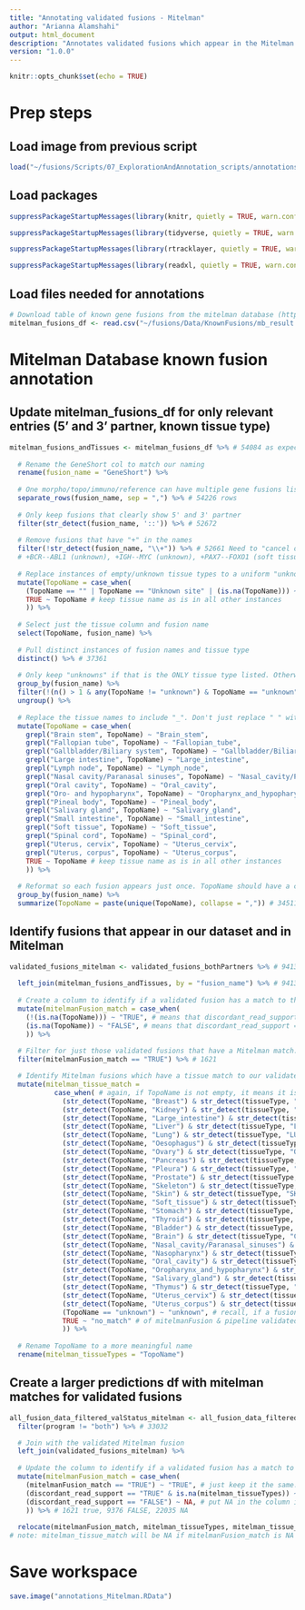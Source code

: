 ```yaml
---
title: "Annotating validated fusions - Mitelman"
author: "Arianna Alamshahi"
output: html_document
description: "Annotates validated fusions which appear in the Mitelman Database of Gene Fusions in Cancer"
version: "1.0.0"
---
```

```r
knitr::opts_chunk$set(echo = TRUE)
```

# Prep steps

## Load image from previous script

```r
load("~/fusions/Scripts/07_ExplorationAndAnnotation_scripts/annotations_kinases.RData")
```

## Load packages
```r
suppressPackageStartupMessages(library(knitr, quietly = TRUE, warn.conflicts = FALSE)) # v1.50

suppressPackageStartupMessages(library(tidyverse, quietly = TRUE, warn.conflicts = FALSE)) # v2.0.0

suppressPackageStartupMessages(library(rtracklayer, quietly = TRUE, warn.conflicts = FALSE)) # v1.62.0

suppressPackageStartupMessages(library(readxl, quietly = TRUE, warn.conflicts = FALSE)) # v1.4.5
```

## Load files needed for annotations

```r
# Download table of known gene fusions from the mitelman database (https://mitelmandatabase.isb-cgc.org/result), click "download" and save the csv within a dir called Data/KnownFusions - accessed on July 17, 2025. Database last updated July 10, 2025
mitelman_fusions_df <- read.csv("~/fusions/Data/KnownFusions/mb_result.csv", sep = ",", header = TRUE) # 54084 entries, same as what shows on https://mitelmandatabase.isb-cgc.org/result, July 17, 2025
```

# Mitelman Database known fusion annotation

## Update mitelman_fusions_df for only relevant entries (5' and 3' partner, known tissue type)
```r
mitelman_fusions_andTissues <- mitelman_fusions_df %>% # 54084 as expected
  
  # Rename the GeneShort col to match our naming
  rename(fusion_name = "GeneShort") %>%
  
  # One morpho/topo/immuno/reference can have multiple gene fusions listed (sep by comma) so put them into separate rows
  separate_rows(fusion_name, sep = ",") %>% # 54226 rows
  
  # Only keep fusions that clearly show 5' and 3' partner
  filter(str_detect(fusion_name, '::')) %>% # 52672
  
  # Remove fusions that have "+" in the names
  filter(!str_detect(fusion_name, "\\+")) %>% # 52661 Need to "cancel out" or "escape" typical meaning of + with the \\
  # +BCR--ABL1 (unknown), +IGH--MYC (unknown), +PAX7--FOXO1 (soft tissue), +NUP214--ABL1 (unknown), +COL1A1--PDGFB (Soft tissue), IGH--BCL2,MYC+ -> all of these fusions appear again with the same tissue without the acute (?) + marker
  
  # Replace instances of empty/unknown tissue types to a uniform "unknown"
  mutate(TopoName = case_when(
    (TopoName == "" | TopoName == "Unknown site" | (is.na(TopoName))) ~ "unknown", # replaces 6802 instances
    TRUE ~ TopoName # keep tissue name as is in all other instances
    )) %>%
  
  # Select just the tissue column and fusion name
  select(TopoName, fusion_name) %>%
  
  # Pull distinct instances of fusion names and tissue type
  distinct() %>% # 37361
  
  # Only keep "unknowns" if that is the ONLY tissue type listed. Otherwise, it will mess with our tissue matching downstream. For example, if the fusion is found in breast and unknown tissue, but doesn't exist in breast tissue in our dataset -> then it should be marked as no_match NOT as "unknown". Should only be unknown if that is the ONLY tissue type option
  group_by(fusion_name) %>%
  filter(!(n() > 1 & any(TopoName != "unknown") & TopoName == "unknown")) %>% # drops 36995, if a fusion appears in multiple tissue types and at least one is not unknown, get rid of the unknown rows
  ungroup() %>%
  
  # Replace the tissue names to include "_". Don't just replace " " with "_", there are some unique scenarios
  mutate(TopoName = case_when(
    grepl("Brain stem", TopoName) ~ "Brain_stem",
    grepl("Fallopian tube", TopoName) ~ "Fallopian_tube",
    grepl("Gallbladder/Biliary system", TopoName) ~ "Gallbladder/Biliary_system",
    grepl("Large intestine", TopoName) ~ "Large_intestine",
    grepl("Lymph node", TopoName) ~ "Lymph_node",
    grepl("Nasal cavity/Paranasal sinuses", TopoName) ~ "Nasal_cavity/Paranasal_sinuses",
    grepl("Oral cavity", TopoName) ~ "Oral_cavity",
    grepl("Oro- and hypopharynx", TopoName) ~ "Oropharynx_and_hypopharynx",
    grepl("Pineal body", TopoName) ~ "Pineal_body",
    grepl("Salivary gland", TopoName) ~ "Salivary_gland",
    grepl("Small intestine", TopoName) ~ "Small_intestine",
    grepl("Soft tissue", TopoName) ~ "Soft_tissue",
    grepl("Spinal cord", TopoName) ~ "Spinal_cord",
    grepl("Uterus, cervix", TopoName) ~ "Uterus_cervix",
    grepl("Uterus, corpus", TopoName) ~ "Uterus_corpus",
    TRUE ~ TopoName # keep tissue name as is in all other instances
    )) %>%
  
  # Reformat so each fusion appears just once. TopoName should have a comma separated list of all the tissues that fusion is found in
  group_by(fusion_name) %>%
  summarize(TopoName = paste(unique(TopoName), collapse = ",")) # 34511
```

## Identify fusions that appear in our dataset and in Mitelman
```r
validated_fusions_mitelman <- validated_fusions_bothPartners %>% # 9413
  
  left_join(mitelman_fusions_andTissues, by = "fusion_name") %>% # 9413
  
  # Create a column to identify if a validated fusion has a match to the Mitelman dataset
  mutate(mitelmanFusion_match = case_when( 
    (!(is.na(TopoName))) ~ "TRUE", # means that discordant_read_support == "TRUE" & TopoName is NOT empty = mitelman match
    (is.na(TopoName)) ~ "FALSE", # means that discordant_read_support == "TRUE" & TopoName is empty = no mitelman match
    )) %>%
  
  # Filter for just those validated fusions that have a Mitelman match. This will make it easier for identifying Mitelman matches with a mismatching tissue type
  filter(mitelmanFusion_match == "TRUE") %>% # 1621

  # Identify Mitelman fusions which have a tissue match to our validated fusions
  mutate(mitelman_tissue_match = 
           case_when( # again, if TopoName is not empty, it means it is a Mitelman match. So no need to add that as a condition
             (str_detect(TopoName, "Breast") & str_detect(tissueType, "BREAST")) ~ "exact",
             (str_detect(TopoName, "Kidney") & str_detect(tissueType, "KIDNEY")) ~ "exact",
             (str_detect(TopoName, "Large_intestine") & str_detect(tissueType, "LARGE_INTESTINE")) ~ "exact",
             (str_detect(TopoName, "Liver") & str_detect(tissueType, "LIVER")) ~ "exact",
             (str_detect(TopoName, "Lung") & str_detect(tissueType, "LUNG")) ~ "exact",
             (str_detect(TopoName, "Oesophagus") & str_detect(tissueType, "OESOPHAGUS")) ~ "exact",
             (str_detect(TopoName, "Ovary") & str_detect(tissueType, "OVARY")) ~ "exact",
             (str_detect(TopoName, "Pancreas") & str_detect(tissueType, "PANCREAS")) ~ "exact",
             (str_detect(TopoName, "Pleura") & str_detect(tissueType, "PLEURA")) ~ "exact",
             (str_detect(TopoName, "Prostate") & str_detect(tissueType, "PROSTATE")) ~ "exact",
             (str_detect(TopoName, "Skeleton") & str_detect(tissueType, "BONE")) ~ "exact",
             (str_detect(TopoName, "Skin") & str_detect(tissueType, "SKIN")) ~ "exact",
             (str_detect(TopoName, "Soft_tissue") & str_detect(tissueType, "SOFT_TISSUE")) ~ "exact",
             (str_detect(TopoName, "Stomach") & str_detect(tissueType, "STOMACH")) ~ "exact",
             (str_detect(TopoName, "Thyroid") & str_detect(tissueType, "THYROID")) ~ "exact",
             (str_detect(TopoName, "Bladder") & str_detect(tissueType, "URINARY_TRACT")) ~ "inexact",
             (str_detect(TopoName, "Brain") & str_detect(tissueType, "CENTRAL_NERVOUS_SYSTEM")) ~ "inexact",
             (str_detect(TopoName, "Nasal_cavity/Paranasal_sinuses") & str_detect(tissueType, "UPPER_AERODIGESTIVE_TRACT")) ~ "inexact",
             (str_detect(TopoName, "Nasopharynx") & str_detect(tissueType, "UPPER_AERODIGESTIVE_TRACT")) ~ "inexact",
             (str_detect(TopoName, "Oral_cavity") & str_detect(tissueType, "UPPER_AERODIGESTIVE_TRACT")) ~ "inexact",
             (str_detect(TopoName, "Oropharynx_and_hypopharynx") & str_detect(tissueType, "UPPER_AERODIGESTIVE_TRACT")) ~ "inexact",
             (str_detect(TopoName, "Salivary_gland") & str_detect(tissueType, "UPPER_AERODIGESTIVE_TRACT")) ~ "inexact",
             (str_detect(TopoName, "Thymus") & str_detect(tissueType, "HAEMATOPOIETIC_AND_LYMPHOID_TISSUE")) ~ "inexact",
             (str_detect(TopoName, "Uterus_cervix") & str_detect(tissueType, "ENDOMETRIUM")) ~ "inexact",
             (str_detect(TopoName, "Uterus_corpus") & str_detect(tissueType, "ENDOMETRIUM")) ~ "inexact",
             (TopoName == "unknown") ~ "unknown", # recall, if a fusion is only found in an unknown tissue type it is listed in this format! "unknown" would not be included in comma sep text if there is another tissue type option
             TRUE ~ "no_match" # of mitelmanFusion & pipeline validated: unknown = 55,  no_match = 981, inexact = 16, exact = 569
             )) %>%
  
  # Rename TopoName to a more meaningful name
  rename(mitelman_tissueTypes = "TopoName")
```

## Create a larger predictions df with mitelman matches for validated fusions
```r
all_fusion_data_filtered_valStatus_mitelman <- all_fusion_data_filtered_valStatus %>% # 35624 predictions (twins still appear with "both")
  filter(program != "both") %>% # 33032

  # Join with the validated Mitelman fusion
  left_join(validated_fusions_mitelman) %>%
  
  # Update the column to identify if a validated fusion has a match to the Mitelman dataset
  mutate(mitelmanFusion_match = case_when( 
    (mitelmanFusion_match == "TRUE") ~ "TRUE", # just keep it the same. Means discordant read support AND mitelman match
    (discordant_read_support == "TRUE" & is.na(mitelman_tissueTypes)) ~ "FALSE", # put FALSE in the column if discordant read support but no mitelman match! Also catches scenarios of validated but antisense transcribed so it wasn't included in validated_fusions_bothPartners but should still be FALSE because technically validated
    (discordant_read_support == "FALSE") ~ NA, # put NA in the column if there is no a discordant read support
    )) %>% # 1621 true, 9376 FALSE, 22035 NA
  
  relocate(mitelmanFusion_match, mitelman_tissueTypes, mitelman_tissue_match, .after = fusion_transl_sf)
# note: mitelman_tissue_match will be NA if mitelmanFusion_match is NA or "FALSE"
```

# Save workspace

```r
save.image("annotations_Mitelman.RData")
```
